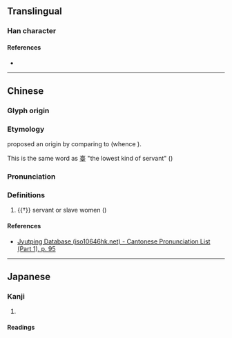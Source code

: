 {{character info}}
==Translingual==

===Han character===
{{Han char|rn=38|rad=女|as=14|sn=17|four=44414|canj=VGRG|ids=⿰女臺}}

====References====
* {{Han ref|kx=0273.030|dkj=06827|dj=0541.090|hdz=21085.140|uh=5B2F|ud=23343|bh=ECD5|bd=60629}}

----

==Chinese==
{{zh-forms}}

===Glyph origin===
{{Han etym}}

===Etymology===
{{zh-ref|Schuessler (2007)}} proposed an {{der|zh|aav}} origin by comparing {{och-l|嬯|tr=tə̂}} to {{cog|mkh-okm|tai||female person, commoner woman}} (whence {{cog|km|ម្តាយ||mother}}).

This is the same word as [[臺]] "the lowest kind of servant" ({{w|Zuozhuan|Zuo}})

===Pronunciation===
{{zh-pron
|m=tái
|c=toi4
|mc=y
|oc=y
|cat=
}}

===Definitions===
{{zh-hanzi}}

#{{†}} servant or slave women ({{w|Chinese bronze inscriptions|BI}})

====References====
* [http://www.iso10646hk.net/jp/document/download.jsp Jyutping Database (iso10646hk.net) - Cantonese Pronunciation List (Part 1), p. 95]

----

==Japanese==

===Kanji===
{{ja-kanji|grade=|rs=女14}}

# {{rfdef|ja|sort=女14}}

====Readings====
{{ja-readings
|goon=だい
|kanon=たい
|kun=にぶ-い
}}